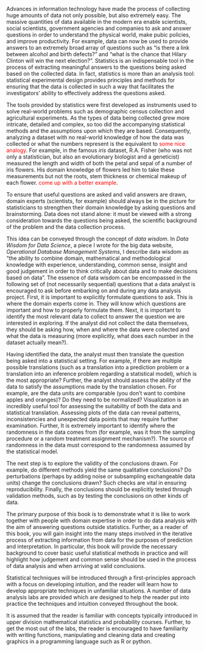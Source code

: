 Advances in information technology have made the process of collecting huge amounts of data not only possible, but also extremely easy. The massive quantities of data available in the modern era enable scientists, social scientists, government agencies and companies to ask and answer questions in order to understand the physical world, make pubic policies, and improve productivity. For example, data can now be used to provide answers to an extremely broad array of questions such as "is there a link between alcohol and birth defects?" and "what is the chance that Hilary Clinton will win the next election?". Statistics is an indispensable tool in the process of extracting meaningful answers to the questions being asked based on the collected data. In fact, statistics is more than an analysis tool: statistical experimental design provides principles and methods for ensuring that the data is collected in such a way that facilitates the investigators' ability to effectively address the questions asked.

The tools provided by statistics were first developed as instruments used to solve real-world problems such as demographic census collection and agricultural experiments. As the types of data being collected grew more intricate, detailed and complex, so too did the accompanying statistical methods and the assumptions upon which they are based. Consequently, analyzing a dataset with no real-world knowledge of how the data was collected or what the numbers represent is the equivalent to <FONT COLOR="red">some nice analogy</FONT>. For example, in the famous *iris* dataset, R.A. Fisher (who was not only a statistician, but also an evolutionary biologist and a geneticist) measured the length and width of both the petal and sepal of a number of iris flowers. His domain knowledge of flowers led him to take these measurements but not the roots, stem thickness or chemical makeup of each flower. <FONT COLOR="red">come up with a better example</FONT>.

To ensure that useful questions are asked and valid answers are drawn, domain experts (scientists, for example) should always be in the picture for statisticians to strengthen their domain knowledge by asking questions and brainstorming. Data does not stand alone: it must be viewed with a strong consideration towards the questions being asked, the scientific background of the problem and the data collection process.

This idea can be conveyed through the concept of *data wisdom*. In *Data Wisdom for Data Science*, a piece I wrote for the big data website, *Operational Database Management Systems*, I describe data wisdom as "the ability to combine domain, mathematical and methodological knowledge with experience, understanding, common sense, insight and good judgement in order to think critically about data and to make decisions based on data". The essence of data wisdom can be encompassed in the following set of (not necessarily sequential) questions that a data analyst is encouraged to ask before embarking on and during any data analysis project. First, it is important to explicitly formulate questions to ask. This is where the domain experts come in. They will know which questions are important and how to properly formulate them. Next, it is important to identify the most relevant data to collect to answer the question we are interested in exploring. If the analyst did not collect the data themselves, they should be asking how, when and where the data were collected and what the data is measuring (more explicitly, what does each number in the dataset actually mean?). 

Having identified the data, the analyst must then translate the question being asked into a statistical setting. For example, if there are multiple possible translations (such as a translation into a prediction problem or a translation into an inference problem regarding a statistical model), which is the most appropriate? Further, the analyst should assess the ability of the data to satisfy the assumptions made by the translation chosen. For example, are the data units are comparable (you don't want to combine apples and oranges)? Do they need to be normalized? Visualization is an incredibly useful tool for assessing the suitability of both the data and statistical translation. Assessing plots of the data can reveal patterns, inconsistencies and unexpected data points that may require further examination. Further, It is extremely important to identify where the randomness in the data comes from (for example, was it from the sampling procedure or a random treatment assignment mechanism?). The source of randomness in the data must correspond to the randomness assumed by the statistical model. 

The next step is to explore the validity of the conclusions drawn. For example, do different methods yield the same qualitative conclusions? Do perturbations (perhaps by adding noise or subsampling exchangeable data units) change the conclusions drawn? Such checks are vital in ensuring reproducibility. Finally, the conclusions should be explicitly tested through validation methods, such as by testing the conclusions on other kinds of data.

The primary purpose of this book is to demonstrate what it is like to work together with people with domain expertise in order to do data analysis with the aim of answering questions outside statistics. Further, as a reader of this book, you will gain insight into the many steps involved in the iterative process of extracting information from data for the purposes of prediction and interpretation. In particular, this book will provide the necessary background to cover basic useful statistical methods in practice and will highlight how judgement and common sense should be used in the process of data analysis and when arriving at valid conclusions.

Statistical techniques will be introduced through a first-principles approach with a focus on developing intuition, and the reader will learn how to develop appropriate techniques in unfamiliar situations. A number of data analysis labs are provided which are designed to help the reader put into practice the techniques and intuition conveyed throughout the book.

It is assumed that the reader is familiar with concepts typically introduced in upper division mathematical statistics and probability courses. Further, to get the most out of the labs, the reader is encouraged to have familiarity with writing functions, manipulating and cleaning data and creating graphics in a programming language such as R or python.
